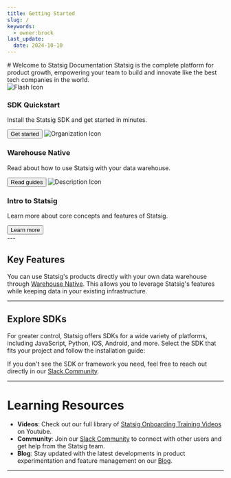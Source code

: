 ```yaml
---
title: Getting Started
slug: /
keywords:
  - owner:brock
last_update:
  date: 2024-10-10
---
```



<Styles />
# Welcome to Statsig Documentation
Statsig is the complete platform for product growth, empowering your team to build and innovate like the best tech companies in the world. 

<div className="welcome-card-container padding--lg">
  <Column className="padding--sm">
    <Card className="welcome-card" shadow="tl">
      <CardHeader>
        <img src="/img/icons/flash.svg" alt="Flash Icon" className="icon" style={{ width: '36px' }}/>
        <h3>SDK Quickstart</h3>
        <p>Install the Statsig SDK and get started in minutes.</p>
      </CardHeader>
      <CardFooter>
        <Link to="/sdks/quickstart">
          <button className="button button--secondary button--block">Get started</button>
        </Link>
      </CardFooter>
    </Card>
  </Column>

  <Column className="padding--sm">
    <Card className="welcome-card" shadow="tl">
      <CardHeader>
        <img src="/img/icons/organization.svg" alt="Organization Icon" className="icon" style={{ width: '36px' }}/>
        <h3>Warehouse Native</h3>
        <p>Read about how to use Statsig with your data warehouse.</p>
      </CardHeader>
      <CardFooter>
        <Link to="/statsig-warehouse-native/introduction">
          <button className="button button--secondary button--block">Read guides</button>
        </Link>
      </CardFooter>
    </Card>
  </Column>

  <Column className="padding--sm">
    <Card className="welcome-card" shadow="tl">
      <CardHeader>
        <img src="/img/icons/description.svg" alt="Description Icon" className="icon" style={{ width: '36px' }}/>
        <h3>Intro to Statsig</h3>
        <p>Learn more about core concepts and features of Statsig.</p>
      </CardHeader>
      <CardFooter>
        <Link to="/understanding-platform">
          <button className="button button--secondary button--block">Learn more</button>
        </Link>
      </CardFooter>
    </Card>
  </Column>
</div>
---


## Key Features 

<LandingResources />

You can use Statsig's products directly with your own data warehouse through [Warehouse Native](/statsig-warehouse-native/introduction). This allows you to leverage Statsig's features while keeping data in your existing infrastructure.

---

## Explore SDKs 

For greater control, Statsig offers SDKs for a wide variety of platforms, including JavaScript, Python, iOS, Android, and more. Select the SDK that fits your project and follow the installation guide:

<SDKAndFrameworks />

If you don't see the SDK or framework you need, feel free to reach out directly in our [Slack Community](https://statsig.com/slack).

---
# Learning Resources
- **Videos**: Check out our full library of [Statsig Onboarding Training Videos](https://www.youtube.com/playlist?list=PLNJ9pKAaib3J0fYyCYRX3JhtSpwtiEL0Q) on Youtube.
- **Community**: Join our [Slack Community](https://statsig.com/slack) to connect with other users and get help from the Statsig team.
- **Blog**: Stay updated with the latest developments in product experimentation and feature management on our [Blog](https://statsig.com/blog).

---

